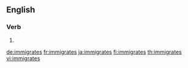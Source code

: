 ==English==

===Verb===
{{head|en|verb form}}

# {{en-third-person singular of|immigrate}}

[[de:immigrates]]
[[fr:immigrates]]
[[ja:immigrates]]
[[fi:immigrates]]
[[th:immigrates]]
[[vi:immigrates]]